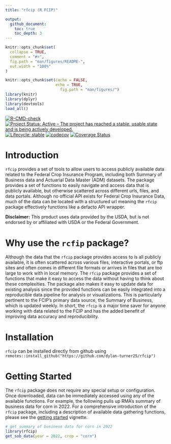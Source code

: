 ```yaml
---
title: "rfcip (R FCIP)"

output:
  github_document:
    toc: true
    toc_depth: 3
---
```


<!-- README.md is generated from README.Rmd. Please edit that file -->

```r
knitr::opts_chunk$set(
  collapse = TRUE,
  comment = "#>",
  fig.path = "man/figures/README-",
  out.width = "100%"
)
```



```r
knitr::opts_chunk$set(cache = FALSE,
                      echo = TRUE,
                        fig.path = "man/figures/")
library(knitr)
library(dplyr)
library(devtools)
load_all()
```

[![R-CMD-check](https://github.com/dylan-turner25/rfcip/actions/workflows/R-CMD-check.yaml/badge.svg)](https://github.com/dylan-turner25/rfcip/actions/workflows/R-CMD-check.yaml)
[![Project Status: Active – The project has reached a stable, usable state and is being actively developed.](https://www.repostatus.org/badges/latest/active.svg)](https://www.repostatus.org/#active)
[![Lifecycle: stable](https://img.shields.io/badge/lifecycle-stable-brightgreen.svg)](https://www.tidyverse.org/lifecycle/#stable)
[![codecov](https://codecov.io/gh/dylan-turner25/rfcip/graph/badge.svg?token=F6ZBMNEHYT)](https://codecov.io/gh/dylan-turner25/rfcip)
[![Coverage Status](https://coveralls.io/repos/github/dylan-turner25/rfcip/badge.svg)](https://coveralls.io/github/dylan-turner25/rfcip)

<!-- # Coverage Report -->

<!-- The `rfcip` integration with CodeCov is not currently working. Below are package coverage metrics as a substitute.  -->
<!-- ```{r, echo = F} -->
<!-- library(covr) -->
<!-- cov <- package_coverage(quiet = FALSE, clean = FALSE) -->
<!-- cov -->
<!-- ``` -->


# Introduction
`rfcip` provides a set of tools to allow users to access publicly available data related to the Federal Crop Insurance Program, including both Summary of Business data and Actuarial Data Master (ADM) datasets. The package provides a set of functions to easily navigate and access data that is publicly available, but otherwise scattered across different urls, files, and data portals. Although no official API exists for Federal Crop Insurance Data, much of the data can be located with a structured url meaning the `rfcip` package effectively functions like a defacto API wrapper.

**Disclaimer:** This product uses data provided by the USDA, but is not endorsed by or affiliated with USDA or the Federal Government.

# Why use the `rcfip` package?

Although the data that the `rfcip` package provides access to is all publicly available, it is often scattered across various files, interactive portals, or ftp sites and often comes in different file formats or arrives in files that are too large to work with in local memory. The `rfcip` package provides a set of functions that make it easy to access the data without having to think about these complexities. The package also makes it easy to update data for existing analysis since the provided functions can be easily integrated into a reproducible data pipeline for analysis or visualizations. This is particularly pertinent to the FCIP's primary data source, the Summary of Business, which is updated weekly. In short, the `rfcip` is a major time saver for anyone working with data related to the FCIP and has the added benefit of improving data accuracy and reproducibility. 


# Installation
`rfcip` can be installed directly from github using `remotes::install_github("https://github.com/dylan-turner25/rfcip")`

# Getting Started
The `rfcip` package does not require any special setup or configuration. Once downloaded, data can be immediately accessed using any of the available functions. For example, the following pulls up RMA's summary of business data for corn in 2022. For a comprehensive introduction of the `rfcip` package, including a description of available data gathering functions, please see the [getting started](vignettes/rfcip-introduction.md) vignette.

```r

# get summary of business data for corn in 2022
library(rfcip)
get_sob_data(year = 2022, crop = "corn")


```

